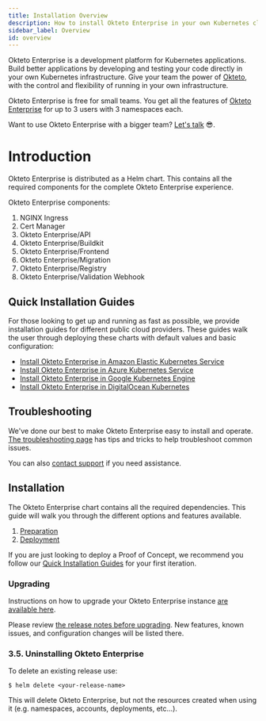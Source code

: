 ```yaml
---
title: Installation Overview
description: How to install Okteto Enterprise in your own Kubernetes cluster
sidebar_label: Overview
id: overview
---
```


Okteto Enterprise is a development platform for Kubernetes applications. Build better applications by developing and testing your code directly in your own Kubernetes infrastructure. Give your team the power of [Okteto](/docs/reference/development-environments), with the control and flexibility of running in your own infrastructure.

Okteto Enterprise is free for small teams.  You get all the features of [Okteto Enterprise](/docs/enterprise/) for up to 3 users with 3 namespaces each.

Want to use Okteto Enterprise with a bigger team? [Let's talk](https://okteto.com/#talktous) 😎.

# Introduction

Okteto Enterprise is distributed as a Helm chart. This contains all the required components for the complete Okteto Enterprise experience.

Okteto Enterprise components:

1. NGINX Ingress
1. Cert Manager
1. Okteto Enterprise/API
1. Okteto Enterprise/Buildkit
1. Okteto Enterprise/Frontend
1. Okteto Enterprise/Migration
1. Okteto Enterprise/Registry
1. Okteto Enterprise/Validation Webhook

## Quick Installation Guides

For those looking to get up and running as fast as possible, we provide installation guides for different public cloud providers. These guides walk the user through deploying these charts with default values and basic configuration:

- [Install Okteto Enterprise in Amazon Elastic Kubernetes Service](/docs/enterprise/eks/)
- [Install Okteto Enterprise in Azure Kubernetes Service](/docs/enterprise/aks/)
- [Install Okteto Enterprise in Google Kubernetes Engine](/docs/enterprise/gke/)
- [Install Okteto Enterprise in DigitalOcean Kubernetes](/docs/enterprise/do/)

## Troubleshooting

We've done our best to make Okteto Enterprise easy to install and operate. [The troubleshooting page](/docs/enterprise/install/troubleshooting/) has tips and tricks to help troubleshoot common issues.

You can also [contact support](mailto:support@okteto.com) if you need assistance.

## Installation

The Okteto Enterprise chart contains all the required dependencies. This guide will walk you through the different options and features available.

1. [Preparation](/docs/enterprise/install/preparation/)
2. [Deployment](/docs/enterprise/install/deployment/)

If you are just looking to deploy a Proof of Concept, we recommend you follow our [Quick Installation Guides](#quick-installation-guides) for your first iteration.

### Upgrading

Instructions on how to upgrade your Okteto Enterprise instance [are available here](/docs/enterprise/install/upgrade/).

Please review [the release notes before upgrading](/docs/enterprise/install/releases/). New features, known issues, and configuration changes will be listed there.

### 3.5. Uninstalling Okteto Enterprise

To delete an existing release use:

```console
$ helm delete <your-release-name>
```

This will delete Okteto Enterprise, but not the resources created when using it (e.g. namespaces, accounts, deployments, etc...).
